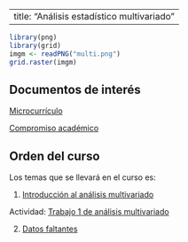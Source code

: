 
---
title: "Análisis estadístico multivariado"
---




```r

library(png)
library(grid)
imgm <- readPNG("multi.png")
grid.raster(imgm)

```



## Documentos de interés

[Microcurrículo](https://github.com/estadisticaITM/estadisticaITM.github.io/blob/master/FDE%20018%20Estad%C3%ADstica%20Multivariada%20(00000002).docx)

[Compromiso académico](https://github.com/estadisticaITM/estadisticaITM.github.io/blob/master/compromiso%20multivariado.docx)



## Orden del curso



Los temas que se llevará en el curso es:

1. <a href="pp1.html" target="_blank"> Introducción al análisis multivariado</a>


Actividad: <a href="wjo1multi.html" target="_blank"> Trabajo 1 de análisis multivariado</a>


2. <a href="missdata.html" target="_blank"> Datos faltantes </a>
